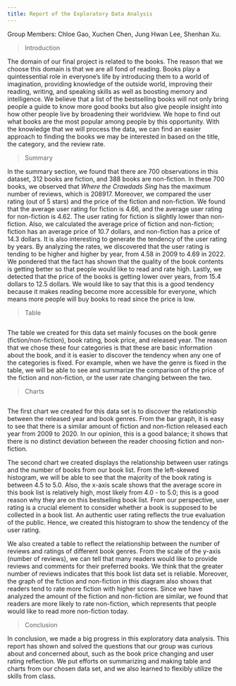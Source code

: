 ```yaml
--- 
title: Report of the Exploratory Data Analysis
---
```


Group Members: Chloe Gao, Xuchen Chen, Jung Hwan Lee, Shenhan Xu.

>Introduction

The domain of our final project is related to the books. The reason that we choose this domain is that we are all fond of reading. Books play a quintessential role in everyone’s life by introducing them to a world of imagination, providing knowledge of the outside world, improving their reading, writing, and speaking skills as well as boosting memory and intelligence. We believe that a list of the bestselling books will not only bring people a guide to know more good books but also give people insight into how other people live by broadening their worldview. We hope to find out what books are the most popular among people by this opportunity. With the knowledge that we will process the data, we can find an easier approach to finding the books we may be interested in based on the title, the category, and the review rate.

>Summary

In the summary section, we found that there are 700 observations in this dataset, 312 books are fiction, and 388 books are non-fiction. In these 700 books, we observed that *Where the Crawdads Sing* has the maximum number of reviews, which is 208917. Moreover, we compared the user rating (out of 5 stars) and the price of the fiction and non-fiction. We found that the average user rating for fiction is 4.66, and the average user rating for non-fiction is 4.62. The user rating for fiction is slightly lower than non-fiction. Also, we calculated the average price of fiction and non-fiction; fiction has an average price of 10.7 dollars, and non-fiction has a price of 14.3 dollars. It is also interesting to generate the tendency of the user rating by years. By analyzing the rates, we discovered that the user rating is tending to be higher and higher by year, from 4.58 in 2009 to 4.69 in 2022. We pondered that the fact has shown that the quality of the book contents is getting better so that people would like to read and rate high. Lastly, we detected that the price of the books is getting lower over years, from 15.4 dollars to 12.5 dollars. We would like to say that this is a good tendency because it makes reading become more accessible for everyone, which means more people will buy books to read since the price is low. 

>Table

```r
```

The table we created for this data set mainly focuses on the book genre (fiction/non-fiction), book rating, book price, and released year. The reason that we chose these four categories is that these are basic information about the book, and it is easier to discover the tendency when any one of the categories is fixed. For example, when we have the genre is fixed in the table, we will be able to see and summarize the comparison of the price of the fiction and non-fiction, or the user rate changing between the two. 

>Charts

```r
```
The first chart we created for this data set is to discover the relationship between the released year and book genres. From the bar graph, it is easy to see that there is a similar amount of fiction and non-fiction released each year from 2009 to 2020. In our opinion, this is a good balance; it shows that there is no distinct deviation between the reader choosing fiction and non-fiction.

The second chart we created displays the relationship between user ratings and the number of books from our book list. From the left-skewed histogram, we will be able to see that the majority of the book rating is between 4.5 to 5.0. Also, the x-axis scale shows that the average score in this book list is relatively high, most likely from 4.0 - to 5.0; this is a good reason why they are on this bestselling book list. From our perspective, user rating is a crucial element to consider whether a book is supposed to be collected in a book list. An authentic user rating reflects the true evaluation of the public. Hence, we created this histogram to show the tendency of the user rating.

We also created a table to reflect the relationship between the number of reviews and ratings of different book genres. From the scale of the y-axis (number of reviews), we can tell that many readers would like to provide reviews and comments for their preferred books. We think that the greater number of reviews indicates that this book list data set is reliable. Moreover, the graph of the fiction and non-fiction in this diagram also shows that readers tend to rate more fiction with higher scores. Since we have analyzed the amount of the fiction and non-fiction are similar, we found that readers are more likely to rate non-fiction, which represents that people would like to read more non-fiction today. 

>Conclusion

In conclusion, we made a big progress in this exploratory data analysis. This report has shown and solved the questions that our group was curious about and concerned about, such as the book price changing and user rating reflection. We put efforts on summarizing and making table and charts from our chosen data set, and we also learned to flexibly utilize the skills from class. 